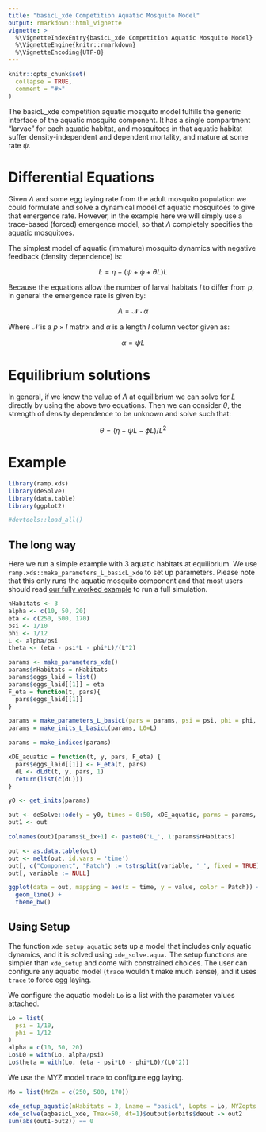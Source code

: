 ```yaml
---
title: "basicL_xde Competition Aquatic Mosquito Model"
output: rmarkdown::html_vignette
vignette: >
  %\VignetteIndexEntry{basicL_xde Competition Aquatic Mosquito Model}
  %\VignetteEngine{knitr::rmarkdown}
  %\VignetteEncoding{UTF-8}
---
```


```r
knitr::opts_chunk$set(
  collapse = TRUE,
  comment = "#>"
)
```

The basicL_xde competition aquatic mosquito model fulfills the generic interface of the aquatic mosquito component. It has a single compartment "larvae" for each aquatic habitat, and mosquitoes in that aquatic habitat suffer density-independent and dependent mortality, and mature at some rate $\psi$.

# Differential Equations

Given $\Lambda$ and some egg laying rate from the adult mosquito population we could formulate and solve a dynamical model of aquatic mosquitoes to give that emergence rate. However, in the example here we will simply use a trace-based (forced) emergence model, so that $\Lambda$ completely specifies the aquatic mosquitoes.

The simplest model of aquatic (immature) mosquito dynamics with negative feedback (density dependence) is:

$$
\dot{L} = \eta - (\psi+\phi+\theta L)L
$$

Because the equations allow the number of larval habitats $l$ to differ from $p$, in general the emergence rate is given by:

$$
\Lambda = \mathcal{N}\cdot \alpha
$$

Where $\mathcal{N}$ is a $p\times l$ matrix and $\alpha$ is a length $l$ column vector given as:

$$
\alpha = \psi L
$$

# Equilibrium solutions

In general, if we know the value of $\Lambda$ at equilibrium we can solve for $L$ directly by using the above two equations. Then we can consider $\theta$, the strength of density dependence to be unknown and solve such that:

$$
\theta = (\eta - \psi L - \phi L) / L^2
$$

# Example

```r
library(ramp.xds)
library(deSolve)
library(data.table)
library(ggplot2)
```


```r
#devtools::load_all()
``` 

## The long way 

Here we run a simple example with 3 aquatic habitats at equilibrium. We use `ramp.xds::make_parameters_L_basicL_xde` to
set up parameters. Please note that this only runs the aquatic mosquito component and that most users should read [our fully worked example](ex_534.html) to run a full simulation.

```r
nHabitats <- 3
alpha <- c(10, 50, 20)
eta <- c(250, 500, 170)
psi <- 1/10
phi <- 1/12
L <- alpha/psi
theta <- (eta - psi*L - phi*L)/(L^2)
``` 

```r
params <- make_parameters_xde() 
params$nHabitats = nHabitats
params$eggs_laid = list() 
params$eggs_laid[[1]] = eta 
F_eta = function(t, pars){
  pars$eggs_laid[[1]]
}

params = make_parameters_L_basicL(pars = params, psi = psi, phi = phi, theta = theta)
params = make_inits_L_basicL(params, L0=L)

params = make_indices(params)
```

```r
xDE_aquatic = function(t, y, pars, F_eta) {
  pars$eggs_laid[[1]] <- F_eta(t, pars)
  dL <- dLdt(t, y, pars, 1)
  return(list(c(dL)))
}
```

```r
y0 <- get_inits(params) 

out <- deSolve::ode(y = y0, times = 0:50, xDE_aquatic, parms = params, method = 'lsoda', F_eta = F_eta) 
out1 <- out
``` 

```r
colnames(out)[params$L_ix+1] <- paste0('L_', 1:params$nHabitats)

out <- as.data.table(out)
out <- melt(out, id.vars = 'time')
out[, c("Component", "Patch") := tstrsplit(variable, '_', fixed = TRUE)]
out[, variable := NULL]

ggplot(data = out, mapping = aes(x = time, y = value, color = Patch)) +
  geom_line() +
  theme_bw()
```

## Using Setup

The function `xde_setup_aquatic` sets up a model that includes only aquatic dynamics, and it is solved using `xde_solve.aqua.`  The setup functions are simpler than `xde_setup` and come with constrained choices. The user can configure any aquatic model (`trace` wouldn't make much sense), and it uses `trace` to force egg laying.  

We configure the aquatic model: `Lo` is a list with the parameter values attached.  

```r
Lo = list(
  psi = 1/10, 
  phi = 1/12
)
alpha = c(10, 50, 20)
Lo$L0 = with(Lo, alpha/psi) 
Lo$theta = with(Lo, (eta - psi*L0 - phi*L0)/(L0^2))
```

We use the MYZ model `trace` to configure egg laying.

```r
Mo = list(MYZm = c(250, 500, 170))
```


```r
xde_setup_aquatic(nHabitats = 3, Lname = "basicL", Lopts = Lo, MYZopts = Mo) -> aqbasicL_xde
xde_solve(aqbasicL_xde, Tmax=50, dt=1)$output$orbits$deout -> out2
sum(abs(out1-out2)) == 0
``` 



